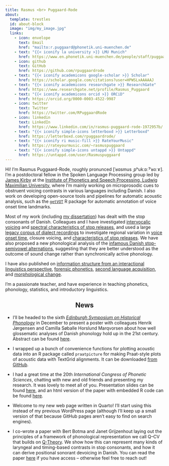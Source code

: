 ```yaml
---
title: Rasmus <br> Puggaard-Rode
about:
  template: trestles
  id: about-block
  image: "img/my_image.jpg"
  links:
    - icon: envelope
      text: Email
      href: "mailto:r.puggaard@phonetik.uni-muenchen.de"
    - text: "{{< iconify la university >}} LMU Munich"
      href: https://www.en.phonetik.uni-muenchen.de/people/staff/puggaard-rode_rasmus/index.html
    - icon: github
      text: GitHub
      href: https://github.com/rpuggaardrode
    - text: "{{< iconify academicons google-scholar >}} Scholar"
      href: https://scholar.google.com/citations?user=HPWSLxAAAAAJ
    - text: "{{< iconify academicons researchgate >}} ResearchGate"
      href: https://www.researchgate.net/profile/Rasmus_Puggaard
    - text: "{{< iconify academicons orcid >}} ORCiD"
      href: https://orcid.org/0000-0003-4522-9987
    - icon: twitter
      text: Twitter
      href: https://twitter.com/RPuggaardRode
    - icon: linkedin
      text: LinkedIn
      href: https://www.linkedin.com/in/rasmus-puggaard-rode-1972957b/
    - text: "{{< iconify simple-icons letterboxd >}} Letterboxd"
      href: https://letterboxd.com/rpuggaardrode/
    - text: "{{< iconify ri music-fill >}} RateYourMusic"
      href: https://rateyourmusic.com/~rasmuspuggaard
    - text: "{{< iconify simple-icons untappd >}} Untappd"
      href: https://untappd.com/user/Rasmuspuggaard
---
```


:::{#about-block}

Hi! I’m Rasmus Puggaard-Rode, roughly pronunced [ˈʁɑsmus ˌpʰukːɒːˀˈʁoːɤ]. I’m a postdoctoral fellow in the Spoken Language Processing group led by [James Kirby](https://www.phonetik.uni-muenchen.de/personen/professoren/kirby_james/index.html){target='_blank'} at the [Institute of Phonetics and Speech Processing, Ludwig Maximilian University](https://www.en.phonetik.uni-muenchen.de/index.html){target="_blank"}, where I'm mainly working on microprosodic cues to obstruent voicing contrasts in various languages including Danish. I also work on developing open-source tools and pipelines for automatic acoustic analysis, such as the [`getVOT`](https://github.com/rpuggaardrode/getVOT){target="_blank"} R package for automatic annotation of voice onset time landmarks.

Most of my work (including [my dissertation](https://www.lotpublications.nl/stop-hey-whats-that-sound)) has dealt with the stop consonants of Danish. Colleagues and I have investigated [intervocalic voicing](https://www.journal-labphon.org/article/id/6449/){target="_blank"} and [spectral characteristics of stop releases](https://doi.org/10.1016/j.wocn.2022.101191){target="_blank"}, and used a large [legacy corpus of dialect recordings](https://dansklyd.statsbiblioteket.dk/samling/dialektsamlingen/){target="_blank"} to investigate regional variation in [voice onset time](https://dataverse.nl/dataset.xhtml?persistentId=doi:10.34894/JHN1Q7){target="_blank"}, closure voicing, and [characteristics of stop releases](https://rpuggaardrode.github.io/icphs2023/){target='_blank'}. We have also proposed a new phonological analysis of the [infamous Danish stop-semivowel alternations](https://www.tandfonline.com/doi/full/10.1080/03740463.2021.2022866){target="_blank"}, suggesting that they are better understood as the outcome of sound change rather than synchronically active phonology.

I have also published on [information structure from an interactional linguistics perspective](https://doi.org/10.1017/S0332586519000088){target="_blank"}, [forensic phonetics](https://www.nys.dk/article/view/100580){target="_blank"}, [second language acquisition](https://rasmuspuggaard.files.wordpress.com/2020/12/isoctal-preprint.pdf){target="_blank"}, and [morphological change](https://doi.org/10.7146/sss.v11i2.123476){target="_blank"}.

I'm a passionate teacher, and have experience in teaching phonetics, phonology, statistics, and introductory linguistics.

:::

<h2 style='text-align: center;'>News</h2>

* I'll be headed to the sixth [*Edinburgh Symposium on Historical Phonology*](http://www.lel.ed.ac.uk/symposium-on-historical-phonology/eshp6/){target='_blank'} in December to present a poster with colleagues Henrik Jørgensen and Camilla Søballe Horslund Marqvorsen about how well glossematic analyses of Danish phonology hold up in the 21st century. Abstract can be found [here](https://rasmuspuggaard.files.wordpress.com/2023/09/2023_eshp.pdf){target='_blank'}.

* I wrapped up a bunch of convenience functions for plotting acoustic data into an R package called `praatpicture` for making Praat-style plots of acoustic data with TextGrid alignments. It can be downloaded [from GitHub](https://github.com/rpuggaardrode/praatpicture){target='_blank}.

* I had a great time at the 20th *International Congress of Phonetic Sciences*, chatting with new and old friends and presenting my research. It was lovely to meet all of you. Presentation slides can be found [here](https://rasmuspuggaard.files.wordpress.com/2023/08/2023_icphs_slides.pdf){target='_blank'}, and an html version of the paper with embedded R code can be found [here](https://rpuggaardrode.github.io/icphs2023){target='_blank'}.

* Welcome to my new web page written in Quarto! I'll start using this instead of my previous WordPress page (although I'll keep up a small version of that because GitHub pages aren't easy to find on search engines).

* I co-wrote a paper with Bert Botma and Janet Grijzenhout laying out the principles of a framework of phonological representation we call Q--CV that builds on [Q-Theory](https://linguistics.berkeley.edu/qtheory/){target='_blank'}. We show how this can represent many kinds of laryngeal and timing-based contrasts in stop consonants, and how it can derive positional sonorant devoicing in Danish. You can read the paper [here](https://doi.org/10.1093/oso/9780198791126.003.0012){target='_blank'} if you have access -- otherwise feel free to reach out!